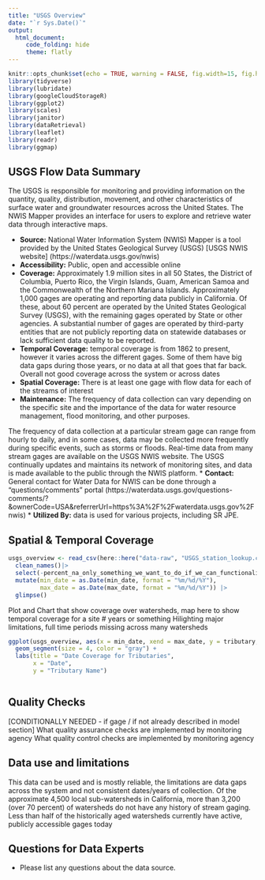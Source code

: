 ```yaml
---
title: "USGS Overview"
date: "`r Sys.Date()`"
output:
  html_document:
     code_folding: hide
     theme: flatly
---
```



```r
knitr::opts_chunk$set(echo = TRUE, warning = FALSE, fig.width=15, fig.height=10)
library(tidyverse)
library(lubridate)
library(googleCloudStorageR)
library(ggplot2)
library(scales)
library(janitor)
library(dataRetrieval)
library(leaflet)
library(readr)
library(ggmap)
```

## USGS Flow Data Summary 
The USGS is responsible for monitoring and providing information on the quantity, quality, distribution, movement, and other characteristics of surface water and groundwater resources across the United States. The NWIS Mapper provides an interface for users to explore and retrieve water data through interactive maps.

* **Source:** National Water Information System (NWIS) Mapper is a tool provided by the United States Geological Survey (USGS) [USGS NWIS website] (https://waterdata.usgs.gov/nwis)
* **Accessibility:** Public, open and accessible online
* **Coverage:**  Approximately 1.9 million sites in all 50 States, the District of Columbia, Puerto Rico, the Virgin Islands, Guam, American Samoa and the Commonwealth of the Northern Mariana Islands.
Approximately 1,000 gages are operating and reporting data publicly in California. Of
these, about 60 percent are operated by the United States Geological Survey (USGS),
with the remaining gages operated by State or other agencies. A substantial number of
gages are operated by third-party entities that are not publicly reporting data on
statewide databases or lack sufficient data quality to be reported.
* **Temporal Coverage:** temporal coverage is from 1862 to present, however it varies across the different gages. Some of them have big data gaps during those years, or no data at all that goes that far back. Overall not good coverage across the system or across dates
* **Spatial Coverage:** There is at least one gage with flow data for each of the streams of interest 
* **Maintenance:** The frequency of data collection can vary depending on the specific site and the importance of the data for water resource management, flood monitoring, and other purposes.

The frequency of data collection at a particular stream gage can range from hourly to daily, and in some cases, data may be collected more frequently during specific events, such as storms or floods. Real-time data from many stream gages are available on the USGS NWIS website.
The USGS continually updates and maintains its network of monitoring sites, and data is made available to the public through the NWIS platform.
* **Contact:** General contact for Water Data for NWIS can be done through a "questions/comments" portal (https://waterdata.usgs.gov/questions-comments/?&ownerCode=USA&referrerUrl=https%3A%2F%2Fwaterdata.usgs.gov%2Fnwis) 
* **Utilized By:** data is used for various projects, including SR JPE. 


## Spatial & Temporal Coverage
```r
usgs_overview <- read_csv(here::here("data-raw", "USGS_station_lookup.csv")) |> 
  clean_names()|>
  select(-percent_na_only_something_we_want_to_do_if_we_can_functionalize_this_process) |> 
  mutate(min_date = as.Date(min_date, format = "%m/%d/%Y"),
         max_date = as.Date(max_date, format = "%m/%d/%Y")) |> 
  glimpse()
```

Plot and Chart that show coverage over watersheds, map here to show temporal coverage for a site # years or something 
Hilighting major limitations, full time periods missing across many watersheds 
```r
ggplot(usgs_overview, aes(x = min_date, xend = max_date, y = tributary, yend = tributary)) +
  geom_segment(size = 4, color = "gray") +
  labs(title = "Date Coverage for Tributaries",
       x = "Date",
       y = "Tributary Name")

```
```r


```


## Quality Checks 

[CONDITIONALLY NEEDED - if gage / if not already described in model section]
What quality assurance checks are implemented by monitoring agency 
What quality control checks are implemented by monitoring agency 

## Data use and limitations 
This data can be used and is mostly reliable, the limitations are data gaps across the system and not consistent dates/years of collection. Of the approximate 4,500 local sub-watersheds in California, more than 3,200 (over 70 percent) of
watersheds do not have any history of stream gaging. Less than half of the historically aged watersheds currently have active, publicly accessible gages today

## Questions for Data Experts 
- Please list any questions about the data source. 

